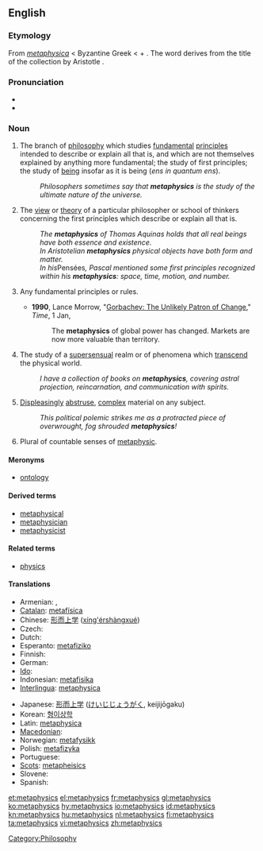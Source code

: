 {{wikipedia}}
==English==

===Etymology===
From {{etyl|la}} ''[[metaphysica]]'' < Byzantine Greek {{term|sc=polytonic|μεταφυσικά|tr= metaphusika}} < {{etyl|grc}}  {{term|sc=polytonic|μετά|tr=meta||after}} + {{term|sc=polytonic|φυσικός|tr=phusikos||natural}}.  The word derives from the title of the collection by Aristotle {{term||μετὰ τὰ φυσικά|after the natural things}}.

===Pronunciation===
* {{IPA|/mɛtəˈfɪzɪks/}}
* {{enPR|mĕ'təfĭziks}}

===Noun===
{{en-noun|metaphysics|-}}

# {{philosophy|uncountable}} The branch of [[philosophy]] which studies [[fundamental]] [[principles]] intended to describe or explain all that is, and which are not themselves explained by anything more fundamental; the study of first principles; the study of [[being]] insofar as it is being (''ens in quantum ens'').
#: ''Philosophers sometimes say that '''metaphysics''' is the study of the ultimate nature of the universe.''
# {{philosophy|countable}} The [[view]] or [[theory]] of a particular philosopher or school of thinkers concerning the first principles which describe or explain all that is.
#: ''The '''metaphysics''' of Thomas Aquinas holds that all real beings have both essence and existence.''
#: ''In Aristotelian '''metaphysics''' physical objects have both form and matter.''
#: ''In his ''Pensées'', Pascal mentioned some first principles recognized within his '''metaphysics''': space, time, motion, and number.''
# {{uncountable|by extension from the philosophical sense}} Any fundamental principles or rules.
#* '''1990''', Lance Morrow, "[http://www.time.com/time/magazine/article/0,9171,969082,00.html Gorbachev: The Unlikely Patron of Change]," ''Time'', 1 Jan,
#*: The '''metaphysics''' of global power has changed. Markets are now more valuable than territory.
# {{uncountable}} The study of a [[supersensual]] realm or of phenomena which [[transcend]] the physical world.
#: ''I have a collection of books on '''metaphysics''', covering astral projection, reincarnation, and communication with spirits.''
# {{uncountable}} [[displeasing|Displeasing]]ly [[abstruse]], [[complex]] material on any subject.
#: ''This political polemic strikes me as a protracted piece of overwrought, fog shrouded '''metaphysics'''!''
# {{countable}} Plural of countable senses of [[metaphysic]].

====Meronyms====
* [[ontology]]

====Derived terms====
* [[metaphysical]]
* [[metaphysician]]
* [[metaphysicist]]

====Related terms====
* [[physics]]

====Translations====
{{trans-top|branch of philosophy that studies first principles}}
* Armenian: {{t-|hy|բնազանցություն|tr=bnazanc’ut’yun|xs=Armenian}},  {{t-|hy|մետաֆիզիկա|tr=metafizika|xs=Armenian}}
* [[Catalan]]: [[metafísica]] {{f}}
* Chinese: [[形而上学]] ([[xing'ershangxue|xíng'érshàngxué]])
* Czech: {{t-|cs|metafyzika|f}}
* Dutch: {{t+|nl|metafysica}}
* Esperanto: [[metafiziko]]
* Finnish: {{t+|fi|metafysiikka}}
* German: {{t+|de|Metaphysik|f}}
* [[Ido]]: {{t|io|metafiziko|xs=Ido}}
* Indonesian: [[metafisika]]
* [[Interlingua]]: [[metaphysica]]
{{trans-mid}}
* Japanese: [[形而上学]] ([[けいじじょうがく]], keijijōgaku)
* Korean: [[형이상학]]
* Latin: [[metaphysica]] {{f}}
* [[Macedonian]]: {{t-|mk|метафизика|f|tr=metafízika|xs=Macedonian}}
* Norwegian: [[metafysikk]]
* Polish: [[metafizyka]] {{f}}
* Portuguese: {{t+|pt|metafísica|f}}
* [[Scots]]: [[metapheisics]]
* Slovene: {{t+|sl|metafizika|f}}
* Spanish: {{t+|es|metafísica|f}}
{{trans-bottom}}

[[Category:Philosophy]]

[[et:metaphysics]]
[[el:metaphysics]]
[[fr:metaphysics]]
[[gl:metaphysics]]
[[ko:metaphysics]]
[[hy:metaphysics]]
[[io:metaphysics]]
[[id:metaphysics]]
[[kn:metaphysics]]
[[hu:metaphysics]]
[[nl:metaphysics]]
[[fi:metaphysics]]
[[ta:metaphysics]]
[[vi:metaphysics]]
[[zh:metaphysics]]
